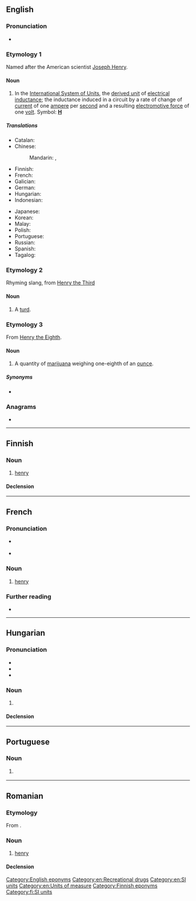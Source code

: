{{also|Henry}}
==English==

===Pronunciation===
* {{audio|en|en-us-henry.ogg|Audio (US)}}

===Etymology 1===
{{wikipedia|Henry (inductance)}}
Named after the American scientist [[w:Joseph Henry|Joseph Henry]].

====Noun====
{{en-noun|+|henrys}}

# In the [[International System of Units]], the [[derived unit]] of [[electrical inductance]]; the inductance induced in a circuit by a rate of change of [[current]] of one [[ampere]] per [[second]] and a resulting [[electromotive force]] of one [[volt]]. Symbol: '''[[H]]'''

=====Translations=====
{{trans-top|SI unit for electrical inductance}}
* Catalan: {{t|ca|henry|m}}
* Chinese:
*: Mandarin: {{t+|cmn|亨利|tr=hēnglì|sc=Hani}}, {{t+|cmn|亨|tr=hēng|sc=Hani}}
* Finnish: {{t+|fi|henry}}
* French: {{t+|fr|henry|m}}
* Galician: {{t+|gl|henry|m}}
* German: {{t+|de|Henry|n}}
* Hungarian: {{t|hu|henry}}
* Indonesian: {{t+|id|henry}}
{{trans-mid}}
* Japanese: {{t+|ja|ヘンリー|tr=henrī|sc=Jpan}}
* Korean: {{t|ko|헨리|tr=henni}}
* Malay: {{t|ms|henry}}
* Polish: {{t+|pl|henr|m}}
* Portuguese: {{t|pt|henry|m}}
* Russian: {{t+|ru|ге́нри|m}}
* Spanish: {{t+|es|henrio|m}}
* Tagalog: {{t|tl|henri}}
{{trans-bottom}}

===Etymology 2===
Rhyming slang, from [[w:Henry III|Henry the Third]]

====Noun====
{{en-noun}}

# {{lb|en|British|slang}} A [[turd]].

===Etymology 3===
From [[w:Henry VIII|Henry the Eighth]].

====Noun====
{{en-noun}}

# {{lb|en|British|slang}} A quantity of [[marijuana]] weighing one-eighth of an [[ounce]].

=====Synonyms=====
* {{l|en|eighth}}

===Anagrams===
* {{anagrams|en|a=ehnry|Rhyne|rhyne|yrneh}}

[[Category:English eponyms]]
[[Category:en:Recreational drugs]]
[[Category:en:SI units]]
[[Category:en:Units of measure]]

----

==Finnish==

===Noun===
{{fi-noun}}

# [[#English|henry]] {{gloss|unit of inductance}}

====Declension====
{{fi-decl-valo|henr|||y|ä}}

[[Category:Finnish eponyms]]
[[Category:fi:SI units]]

----

==French==

===Pronunciation===
* {{fr-asph}} {{fr-IPA}}
* {{audio|fr|LL-Q150 (fra)-Lepticed7-henry.wav|Audio}}

===Noun===
{{fr-noun|m}}

# {{lb|fr|science}} [[#English|henry]]

===Further reading===
* {{R:TLFi}}

{{cln|fr|eponyms}}
{{C|fr|SI units}}

----

==Hungarian==

===Pronunciation===
* {{hu-IPA}}
* {{hyphenation|hu|hen|ry}}
* {{rhymes|hu|ri|s=2}}

===Noun===
{{hu-noun|k}}

# {{l|en|henry}} {{gloss|SI unit for electrical inductance}}

====Declension====
{{hu-decl-k-front1|henr|y}}{{hu-pos-tek|henry|je}}<!-- Do not use the hu-infl-nom template, it does not work for words ending in y. -->

{{topics|hu|SI units}}

----

==Portuguese==

===Noun===
{{pt-noun|m|s|pl2=henries}}

# {{l|en|henry}} {{gloss|SI unit for electrical inductance}}

{{topics|pt|SI units}}

----

==Romanian==

===Etymology===
From {{bor|ro|fr|henry}}.

===Noun===
{{ro-noun|m|-}}

# {{lb|ro|science}} [[#English|henry]]

====Declension====
{{ro-noun-m|n=sg}}